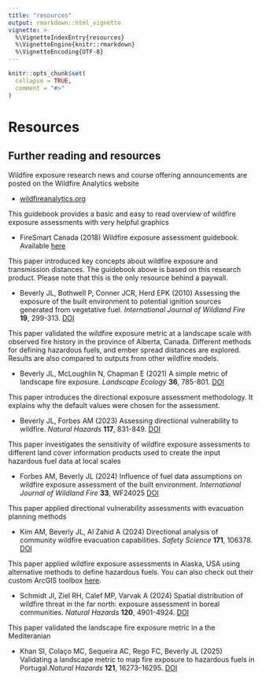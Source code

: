 ```yaml
---
title: "resources"
output: rmarkdown::html_vignette
vignette: >
  %\VignetteIndexEntry{resources}
  %\VignetteEngine{knitr::rmarkdown}
  %\VignetteEncoding{UTF-8}
---
```


```r
knitr::opts_chunk$set(
  collapse = TRUE,
  comment = "#>"
)
```

# Resources

## Further reading and resources

Wildfire exposure research news and course offering announcements are posted on the Wildfire Analytics website

* [wildfireanalytics.org](https://wildfireanalytics.org/index.html)

This guidebook provides a basic and easy to read overview of wildfire exposure assessments with very helpful graphics

* FireSmart Canada (2018) Wildfire exposure assessment guidebook. Available [here](https://firesmartcanada.ca/wp-content/uploads/2022/01/FS_ExposureAssessment_Sept2018-1.pdf)

This paper introduced key concepts about wildfire exposure and transmission distances. The guidebook above is based on this research product. Please note that this is the only resource behind a paywall.
 
* Beverly JL, Bothwell P, Conner JCR, Herd EPK (2010) Assessing the exposure of the built environment to potential ignition sources generated from vegetative fuel. *International Journal of Wildland Fire* **19**, 299-313. [DOI](https://doi.org/10.1071/WF09071)

This paper validated the wildfire exposure metric at a landscape scale with observed fire history in the province of Alberta, Canada. Different methods for defining hazardous fuels, and ember spread distances are explored. Results are also compared to outputs from other wildfire models.
 
* Beverly JL, McLoughlin N, Chapman E (2021) A simple metric of landscape fire exposure. *Landscape Ecology* **36**, 785-801. [DOI](https://doi.org/10.1007/s10980-020-01173-8)

This paper introduces the directional exposure assessment methodology. It explains why the default values were chosen for the assessment.
 
* Beverly JL, Forbes AM (2023) Assessing directional vulnerability to wildfire. *Natural Hazards* **117**, 831-849. [DOI](https://doi.org/10.1007/s11069-023-05885-3)

This paper investigates the sensitivity of wildfire exposure assessments to different land cover information products used to create the input hazardous fuel data at local scales

* Forbes AM, Beverly JL (2024) Influence of fuel data assumptions on wildfire exposure assessment of the built environment. *International Journal of Wildland Fire* **33**, WF24025 [DOI](https://doi.org/10.1071/WF24025)

This paper applied directional vulnerability assessments with evacuation planning methods

* Kim AM, Beverly JL, Al Zahid A (2024) Directional analysis of community wildfire evacuation capabilities. *Safety Science* **171**, 106378. [DOI](https://doi.org/10.1016/j.ssci.2023.106378)

This paper applied wildfire exposure assessments in Alaska, USA using alternative methods to define hazardous fuels. You can also check out their custom ArcGIS toolbox [here](https://github.com/gina-alaska/wildfire-exposure-toolbox?tab=readme-ov-file#overview).

* Schmidt JI, Ziel RH, Calef MP, Varvak A (2024) Spatial distribution of wildfire threat in the far north: exposure assessment in boreal communities. *Natural Hazards* **120**, 4901-4924. [DOI](https://doi.org/10.1007/s11069-023-06365-4)

This paper validated the landscape fire exposure metric in a the Mediteranian 

* Khan SI, Colaço MC, Sequeira AC, Rego FC, Beverly JL (2025) Validating a landscape metric to map fire exposure to hazardous fuels in Portugal.*Natural Hazards* **121**, 16273–16295.
[DOI](https://doi.org/10.1007/s11069-025-07424-8)
